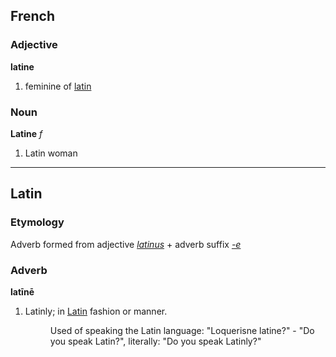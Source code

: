 {{rfc}}
==French==
===Adjective===
'''latine'''

# feminine of [[latin]]

===Noun===
'''Latine''' ''f''

# Latin woman

----
==Latin==
===Etymology===
Adverb formed from adjective ''[[latinus]]'' + adverb suffix ''[[-e]]''

===Adverb===
'''latīnē'''

# Latinly; in [[Latin]] fashion or manner.
#: Used of speaking the Latin language: "Loquerisne latine?" - "Do you speak Latin?", literally: "Do you speak Latinly?"